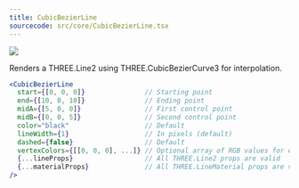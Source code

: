 ```yaml
---
title: CubicBezierLine
sourcecode: src/core/CubicBezierLine.tsx
---
```


[![](https://img.shields.io/badge/-storybook-%23ff69b4)](https://drei.vercel.app/?path=/story/shapes-line--cubic-bezier-st)

Renders a THREE.Line2 using THREE.CubicBezierCurve3 for interpolation.

```jsx
<CubicBezierLine
  start={[0, 0, 0]}               // Starting point
  end={[10, 0, 10]}               // Ending point
  midA={[5, 0, 0]}                // First control point
  midB={[0, 0, 5]}                // Second control point
  color="black"                   // Default
  lineWidth={1}                   // In pixels (default)
  dashed={false}                  // Default
  vertexColors={[[0, 0, 0], ...]} // Optional array of RGB values for each point
  {...lineProps}                  // All THREE.Line2 props are valid
  {...materialProps}              // All THREE.LineMaterial props are valid
/>
```
